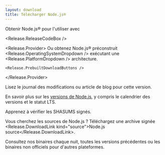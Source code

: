 ```yaml
---
layout: download
title: Télécharger Node.js®
---
```


<section>
  Obtenir Node.js® <Release.VersionDropdown /> pour <Release.OperatingSystemDropdown /> l'utiliser <Release.InstallationMethodDropdown /> avec <Release.PackageManagerDropdown />

  <Release.ReleaseCodeBox />

  <Release.Provider>
    Ou obtenez Node.js® préconstruit <Release.OperatingSystemDropdown /> exécutant une <Release.PlatformDropdown /> architecture.

    <Release.PrebuiltDownloadButtons />
  </Release.Provider>
</section>

<section>
  Lisez le <Release.ChangelogLink>journal des modifications</Release.ChangelogLink> ou <Release.BlogPostLink>article de blog</Release.BlogPostLink> pour cette version.

  En savoir plus sur les [versions de Node.js](/about/previous-releases), y compris le calendrier des versions et le statut LTS.

  Apprenez à <LinkWithArrow href="https://github.com/nodejs/node#verifying-binaries">vérifier</LinkWithArrow> les SHASUMS signés.

  Vous cherchez les sources de Node.js ? Téléchargez une archive signée <Release.DownloadLink kind="source">Node.js source</Release.DownloadLink>.

  Consultez nos binaires <LinkWithArrow href="https://nodejs.org/download/nightly/">chaque nuit</LinkWithArrow>, toutes les <LinkWithArrow href="https://nodejs.org/download/release/">versions précédentes</LinkWithArrow> ou les binaires <LinkWithArrow href="https://unofficial-builds.nodejs.org/download/">non officiels</LinkWithArrow> pour d'autres plateformes.
</section>
